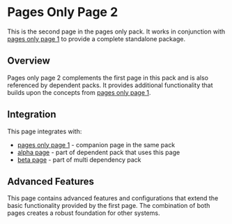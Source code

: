 = Pages Only Page 2 =

This is the second page in the pages only pack. It works in conjunction with [[pages only page 1]] to provide a complete standalone package.

== Overview ==

Pages only page 2 complements the first page in this pack and is also referenced by dependent packs. It provides additional functionality that builds upon the concepts from [[pages only page 1]].

== Integration ==

This page integrates with:
* [[pages only page 1]] - companion page in the same pack
* [[alpha page]] - part of dependent pack that uses this page
* [[beta page]] - part of multi dependency pack

== Advanced Features ==

This page contains advanced features and configurations that extend the basic functionality provided by the first page. The combination of both pages creates a robust foundation for other systems.


